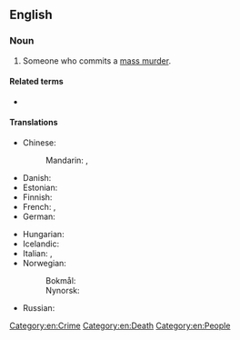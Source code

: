 ==English==
{{wikipedia|Mass murder}}

===Noun===
{{en-noun}}

# Someone who commits a [[mass murder]].

====Related terms====
* {{l|en|serial killer}}

====Translations====
{{trans-top-also|someone who commits a mass murder|serial killer}}
* Chinese:
*: Mandarin: {{qualifier|no exact term exists}} {{t|cmn|[[殺戮]][[眾多]][[的]][[人]]}}, {{t|cmn|[[杀戮]][[众多]][[的]][[人]]|tr=shālù zhòngduō de rén}}
* Danish: {{t|da|massemorder|c}}
* Estonian: {{t+|et|massimõrvar}}
* Finnish: {{t+|fi|joukkomurhaaja}}
* French: {{t|fr|tueur de masse|m}}, {{t|fr|meurtrier de masse|m}}
* German: {{t+|de|Massenmörder|m}}
{{trans-mid}}
* Hungarian: {{t+|hu|tömeggyilkos}}
* Icelandic: {{t|is|fjöldamorðingi|m}}
* Italian: {{t|it|assassino di massa|m}}, {{t|it|assassino seriale|m}}
* Norwegian:
*: Bokmål: {{t|nb|massemorder|m}}
*: Nynorsk: {{t|nn|massemordar|m}}
* Russian: {{t|ru|массовый убийца|m}}
{{trans-bottom}}

[[Category:en:Crime]]
[[Category:en:Death]]
[[Category:en:People]]